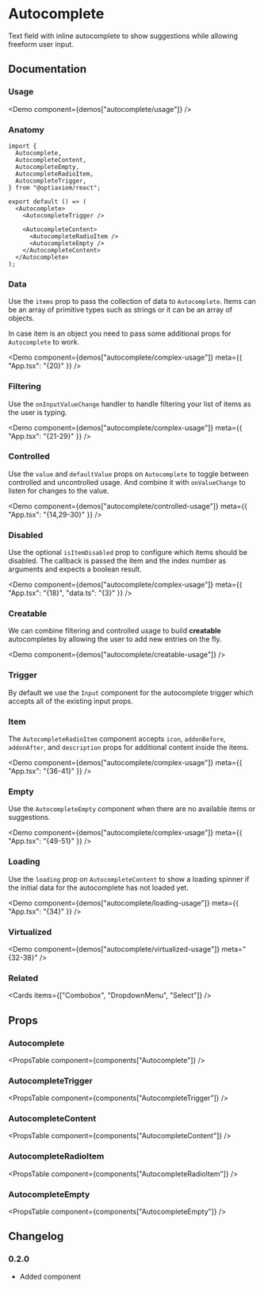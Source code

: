 
# Autocomplete

Text field with inline autocomplete to show suggestions while allowing freeform user input.

## Documentation

### Usage

<Demo component={demos["autocomplete/usage"]} />

### Anatomy

```tsx
import {
  Autocomplete,
  AutocompleteContent,
  AutocompleteEmpty,
  AutocompleteRadioItem,
  AutocompleteTrigger,
} from "@optiaxiom/react";

export default () => (
  <Autocomplete>
    <AutocompleteTrigger />

    <AutocompleteContent>
      <AutocompleteRadioItem />
      <AutocompleteEmpty />
    </AutocompleteContent>
  </Autocomplete>
);
```

### Data

Use the `items` prop to pass the collection of data to `Autocomplete`. Items can be an array of primitive types such as strings or it can be an array of objects.

In case item is an object you need to pass some additional props for `Autocomplete` to work.

<Demo
  component={demos["autocomplete/complex-usage"]}
  meta={{ "App.tsx": "{20}" }}
/>

### Filtering

Use the `onInputValueChange` handler to handle filtering your list of items as the user is typing.

<Demo
  component={demos["autocomplete/complex-usage"]}
  meta={{ "App.tsx": "{21-29}" }}
/>

### Controlled

Use the `value` and `defaultValue` props on `Autocomplete` to toggle between controlled and uncontrolled usage. And combine it with `onValueChange` to listen for changes to the value.

<Demo
  component={demos["autocomplete/controlled-usage"]}
  meta={{ "App.tsx": "{14,29-30}" }}
/>

### Disabled

Use the optional `isItemDisabled` prop to configure which items should be disabled. The callback is passed the item and the index number as arguments and expects a boolean result.

<Demo
  component={demos["autocomplete/complex-usage"]}
  meta={{ "App.tsx": "{18}", "data.ts": "{3}" }}
/>

### Creatable

We can combine filtering and controlled usage to build **creatable** autocompletes by allowing the user to add new entries on the fly.

<Demo component={demos["autocomplete/creatable-usage"]} />

### Trigger

By default we use the `Input` component for the autocomplete trigger which accepts all of the existing input props.

### Item

The `AutocompleteRadioItem` component accepts `icon`, `addonBefore`, `addonAfter`, and `description` props for additional content inside the items.

<Demo
  component={demos["autocomplete/complex-usage"]}
  meta={{ "App.tsx": "{36-41}" }}
/>

### Empty

Use the `AutocompleteEmpty` component when there are no available items or suggestions.

<Demo
  component={demos["autocomplete/complex-usage"]}
  meta={{ "App.tsx": "{49-51}" }}
/>

### Loading

Use the `loading` prop on `AutocompleteContent` to show a loading spinner if the initial data for the autocomplete has not loaded yet.

<Demo
  component={demos["autocomplete/loading-usage"]}
  meta={{ "App.tsx": "{34}" }}
/>

### Virtualized

<Demo component={demos["autocomplete/virtualized-usage"]} meta="{32-38}" />

### Related

<Cards items={["Combobox", "DropdownMenu", "Select"]} />

## Props

### Autocomplete

<PropsTable component={components["Autocomplete"]} />
### AutocompleteTrigger
<PropsTable component={components["AutocompleteTrigger"]} />
### AutocompleteContent
<PropsTable component={components["AutocompleteContent"]} />
### AutocompleteRadioItem
<PropsTable component={components["AutocompleteRadioItem"]} />
### AutocompleteEmpty
<PropsTable component={components["AutocompleteEmpty"]} />

## Changelog

### 0.2.0

- Added component
